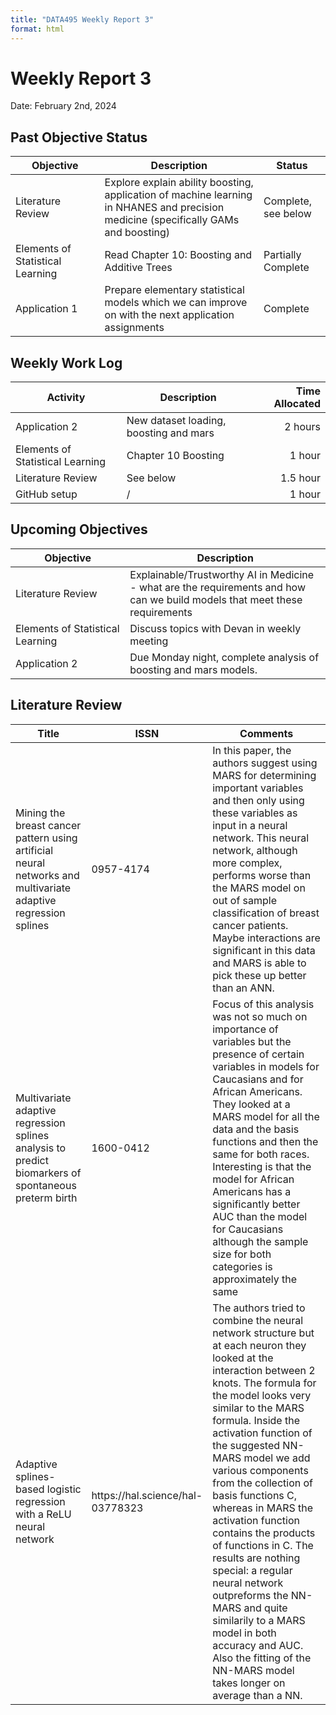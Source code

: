 ```yaml
---
title: "DATA495 Weekly Report 3"
format: html
---
```


# Weekly Report 3
Date: February 2nd, 2024

## Past Objective Status
Objective|Description|Status
----|-------|---
Literature Review|Explore explain ability boosting, application of machine learning in NHANES and precision medicine (specifically GAMs and boosting)|Complete, see below
Elements of Statistical Learning|Read Chapter 10: Boosting and Additive Trees|Partially Complete
Application 1|Prepare elementary statistical models which we can improve on with the next application assignments|Complete

## Weekly Work Log
Activity|Description|Time Allocated
----|------|--:
Application 2|New dataset loading, boosting and mars|2 hours
Elements of Statistical Learning|Chapter 10 Boosting|1 hour
Literature Review|See below|1.5 hour
GitHub setup|/|1 hour

## Upcoming Objectives
Objective|Description
----|-------
Literature Review|Explainable/Trustworthy AI in Medicine - what are the requirements and how can we build models that meet these requirements
Elements of Statistical Learning|Discuss topics with Devan in weekly meeting
Application 2|Due Monday night, complete analysis of boosting and mars models.

## Literature Review
Title|ISSN|Comments
---|-|-------
Mining the breast cancer pattern using artificial neural networks and multivariate adaptive regression splines|0957-4174|In this paper, the authors suggest using MARS for determining important variables and then only using these variables as input in a neural network. This neural network, although more complex, performs worse than the MARS model on out of sample classification of breast cancer patients. Maybe interactions are significant in this data and MARS is able to pick these up better than an ANN.
Multivariate adaptive regression splines analysis to predict biomarkers of spontaneous preterm birth|1600-0412|Focus of this analysis was not so much on importance of variables but the presence of certain variables in models for Caucasians and for African Americans. They looked at a MARS model for all the data and the basis functions and then the same for both races. Interesting is that the model for African Americans has a significantly better AUC than the model for Caucasians although the sample size for both categories is approximately the same
Adaptive splines-based logistic regression with a ReLU neural network|https://hal.science/hal-03778323|The authors tried to combine the neural network structure but at each neuron they looked at the interaction between 2 knots. The formula for the model looks very similar to the MARS formula. Inside the activation function of the suggested NN-MARS model we add various components from the collection of basis functions C, whereas in MARS the activation function contains the products of functions in C. The results are nothing special: a regular neural network outpreforms the NN-MARS and quite similarily to a MARS model in both accuracy and AUC. Also the fitting of the NN-MARS model takes longer on average than a NN.


